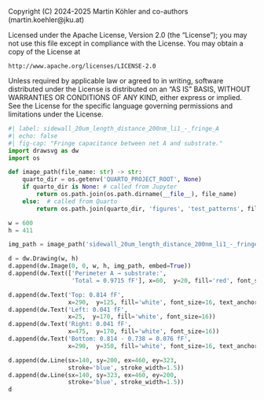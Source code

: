 ::: {.content-hidden}
Copyright (C) 2024-2025 Martin Köhler and co-authors (martin.koehler@jku.at)

Licensed under the Apache License, Version 2.0 (the "License");
you may not use this file except in compliance with the License.
You may obtain a copy of the License at

    http://www.apache.org/licenses/LICENSE-2.0

Unless required by applicable law or agreed to in writing, software
distributed under the License is distributed on an "AS IS" BASIS,
WITHOUT WARRANTIES OR CONDITIONS OF ANY KIND, either express or implied.
See the License for the specific language governing permissions and
limitations under the License.
:::

```python
#| label: sidewall_20um_length_distance_200nm_li1_-_fringe_A
#| echo: false
#| fig-cap: "Fringe capacitance between net A and substrate."
import drawsvg as dw
import os

def image_path(file_name: str) -> str:
    quarto_dir = os.getenv('QUARTO_PROJECT_ROOT', None)
    if quarto_dir is None: # called from Jupyter
        return os.path.join(os.path.dirname(__file__), file_name)
    else:  # called from Quarto
        return os.path.join(quarto_dir, 'figures', 'test_patterns', file_name)

w = 600
h = 411

img_path = image_path('sidewall_20um_length_distance_200nm_li1_-_fringe_A.png')

d = dw.Drawing(w, h)
d.append(dw.Image(0, 0, w, h, img_path, embed=True))
d.append(dw.Text(['Perimeter A → substrate:',
                  'Total = 0.9715 fF'], x=60,  y=20, fill='red', font_size=16))

d.append(dw.Text('Top: 0.814 fF', 
                 x=290,  y=125, fill='white', font_size=16, text_anchor='middle'))
d.append(dw.Text('Left: 0.041 fF',
                 x=25,  y=170, fill='white', font_size=16))                 
d.append(dw.Text('Right: 0.041 fF', 
                 x=475,  y=170, fill='white', font_size=16))                 
d.append(dw.Text('Bottom: 0.814 - 0.738 = 0.076 fF',
                 x=290,  y=350, fill='white', font_size=16, text_anchor='middle'))

d.append(dw.Line(sx=140, sy=200, ex=460, ey=323, 
                 stroke='blue', stroke_width=1.5))                 
d.append(dw.Line(sx=140, sy=323, ex=460, ey=200, 
                 stroke='blue', stroke_width=1.5))                 
d
```
